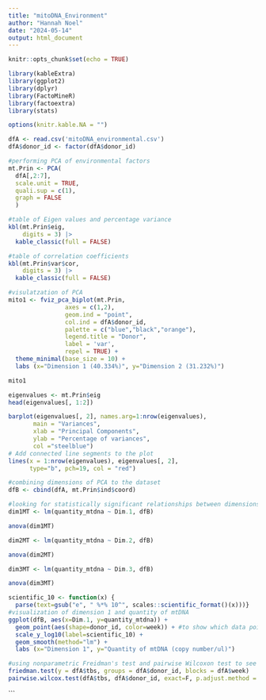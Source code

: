---
title: "mitoDNA_Environment"
author: "Hannah Noel"
date: "2024-05-14"
output: html_document
---

```{r setup, include=FALSE}
knitr::opts_chunk$set(echo = TRUE)

library(kableExtra)
library(ggplot2)
library(dplyr)
library(FactoMineR)
library(factoextra)
library(stats)

options(knitr.kable.NA = "")
```

```{r mtDNAdata, include=FALSE}

dfA <- read.csv('mitoDNA_environmental.csv')
dfA$donor_id <- factor(dfA$donor_id)

```

```{r mtPrin, include=TRUE}

#performing PCA of environmental factors 
mt.Prin <- PCA(
  dfA[,2:7], 
  scale.unit = TRUE, 
  quali.sup = c(1), 
  graph = FALSE
  )

#table of Eigen values and percentage variance 
kbl(mt.Prin$eig, 
    digits = 3) |>
  kable_classic(full = FALSE)

#table of correlation coefficients 
kbl(mt.Prin$var$cor, 
    digits = 3) |>
  kable_classic(full = FALSE)

#visulatzation of PCA 
mito1 <- fviz_pca_biplot(mt.Prin,
                axes = c(1,2),
                geom.ind = "point", 
                col.ind = dfA$donor_id, 
                palette = c("blue","black","orange"),
                legend.title = "Donor",
                label = 'var', 
                repel = TRUE) +
  theme_minimal(base_size = 10) +
  labs (x="Dimension 1 (40.334%)", y="Dimension 2 (31.232%)") 

mito1 

```
```{r screePlot, include = TRUE}
eigenvalues <- mt.Prin$eig
head(eigenvalues[, 1:2])

barplot(eigenvalues[, 2], names.arg=1:nrow(eigenvalues), 
       main = "Variances",
       xlab = "Principal Components",
       ylab = "Percentage of variances",
       col ="steelblue")
# Add connected line segments to the plot
lines(x = 1:nrow(eigenvalues), eigenvalues[, 2], 
      type="b", pch=19, col = "red")

```

```{r mtRegression, include=TRUE}

#combining dimensions of PCA to the dataset 
dfB <- cbind(dfA, mt.Prin$ind$coord)

#looking for statistically significant relationships between dimensions and quantity of mtDNA in soil
dim1MT <- lm(quantity_mtdna ~ Dim.1, dfB)

anova(dim1MT)

dim2MT <- lm(quantity_mtdna ~ Dim.2, dfB)

anova(dim2MT)

dim3MT <- lm(quantity_mtdna ~ Dim.3, dfB) 

anova(dim3MT)

scientific_10 <- function(x) {
  parse(text=gsub("e", " %*% 10^", scales::scientific_format()(x)))}
#visualization of dimension 1 and quantity of mtDNA 
ggplot(dfB, aes(x=Dim.1, y=quantity_mtdna)) +
  geom_point(aes(shape=donor_id, color=week)) + #to show which data points fall outside the interval
  scale_y_log10(label=scientific_10) + 
  geom_smooth(method="lm") +
  labs (x="Dimension 1", y="Quantity of mtDNA (copy number/ul)") 

```

```{r tbsSig, include=TRUE}
#using nonparametric Freidman's test and pairwise Wilcoxon test to see if there is any significant differences in TBS between donors 
friedman.test(y = dfA$tbs, groups = dfA$donor_id, blocks = dfA$week)
pairwise.wilcox.test(dfA$tbs, dfA$donor_id, exact=F, p.adjust.method = "none")


```



```




